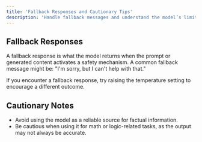 ```yaml
---
title: 'Fallback Responses and Cautionary Tips'
description: 'Handle fallback messages and understand the model’s limitations with factual content, logic, and math.'
---
```


## Fallback Responses

A fallback response is what the model returns when the prompt or generated content activates a safety mechanism. A common fallback message might be: "I'm sorry, but I can't help with that."

If you encounter a fallback response, try raising the temperature setting to encourage a different outcome.

## Cautionary Notes

- Avoid using the model as a reliable source for factual information.
- Be cautious when using it for math or logic-related tasks, as the output may not always be accurate.
